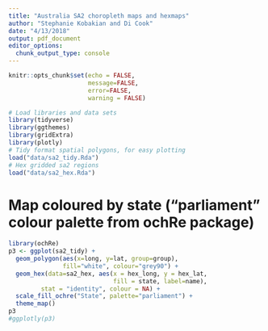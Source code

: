 ```yaml
---
title: "Australia SA2 choropleth maps and hexmaps"
author: "Stephanie Kobakian and Di Cook"
date: "4/13/2018"
output: pdf_document
editor_options: 
  chunk_output_type: console
---
```


```r
knitr::opts_chunk$set(echo = FALSE, 
                      message=FALSE, 
                      error=FALSE, 
                      warning = FALSE)
```


```r
# Load libraries and data sets
library(tidyverse)
library(ggthemes)
library(gridExtra)
library(plotly)
# Tidy format spatial polygons, for easy plotting
load("data/sa2_tidy.Rda")
# Hex gridded sa2 regions
load("data/sa2_hex.Rda")
```
 
# Map coloured by state ("parliament" colour palette from ochRe package)

```r
library(ochRe)
p3 <- ggplot(sa2_tidy) +
  geom_polygon(aes(x=long, y=lat, group=group),
               fill="white", colour="grey90") +
  geom_hex(data=sa2_hex, aes(x = hex_long, y = hex_lat,
                             fill = state, label=name),
         stat = "identity", colour = NA) +
  scale_fill_ochre("State", palette="parliament") +
  theme_map()
p3
#ggplotly(p3)
```
